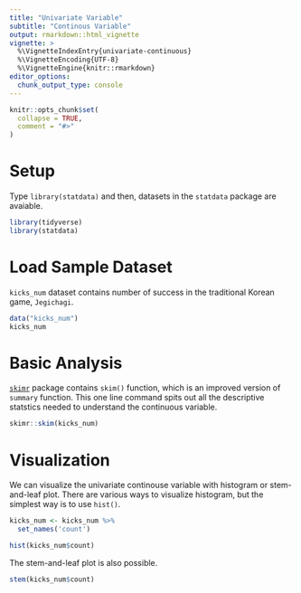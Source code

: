 ```yaml
---
title: "Univariate Variable"
subtitle: "Continous Variable"
output: rmarkdown::html_vignette
vignette: >
  %\VignetteIndexEntry{univariate-continuous}
  %\VignetteEncoding{UTF-8}
  %\VignetteEngine{knitr::rmarkdown}
editor_options: 
  chunk_output_type: console
---
```


```r
knitr::opts_chunk$set(
  collapse = TRUE,
  comment = "#>"
)
```

# Setup

Type `library(statdata)` and then, datasets in the `statdata` package are avaiable.

```r
library(tidyverse)
library(statdata)
```

# Load Sample Dataset

`kicks_num` dataset contains number of success in the traditional Korean game, `Jegichagi`.


```r
data("kicks_num")
kicks_num
```

# Basic Analysis

[`skimr`](https://cran.r-project.org/web/packages/skimr/) package contains `skim()` function, which is an improved version of `summary` function. This one line command spits out all the descriptive statstics needed to understand the continuous variable.

```r
skimr::skim(kicks_num)
```


# Visualization

We can visualize the univariate continouse variable with histogram or stem-and-leaf plot.
There are various ways to visualize histogram, but the simplest way is to use `hist()`.

```r
kicks_num <- kicks_num %>% 
  set_names('count')

hist(kicks_num$count)
```

The stem-and-leaf plot is also possible.

```r
stem(kicks_num$count)
```
